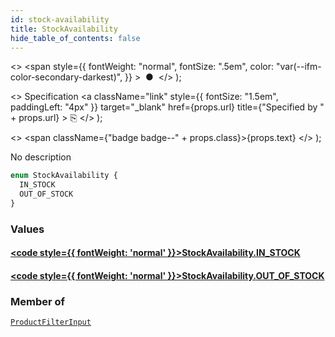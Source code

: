 ```yaml
---
id: stock-availability
title: StockAvailability
hide_table_of_contents: false
---
```


  <>
    <span
      style={{
        fontWeight: "normal",
        fontSize: ".5em",
        color: "var(--ifm-color-secondary-darkest)",
      }}
    >
      &nbsp;●&nbsp;
    </span>
  </>
);

  <>
    Specification
    <a
      className="link"
      style={{ fontSize: "1.5em", paddingLeft: "4px" }}
      target="\_blank"
      href={props.url}
      title={"Specified by " + props.url}
    >
      ⎘
    </a>
  </>
);

  <>
    <span className={"badge badge--" + props.class}>{props.text}</span>
  </>
);

No description

```graphql
enum StockAvailability {
  IN_STOCK
  OUT_OF_STOCK
}
```

### Values

#### [<code style={{ fontWeight: 'normal' }}>StockAvailability.<b>IN_STOCK</b></code>](#)

>

#### [<code style={{ fontWeight: 'normal' }}>StockAvailability.<b>OUT_OF_STOCK</b></code>](#)

>

### Member of

[`ProductFilterInput`](../../api-reference/inputs/product-filter-input) <Badge class="secondary" text="input"/>
